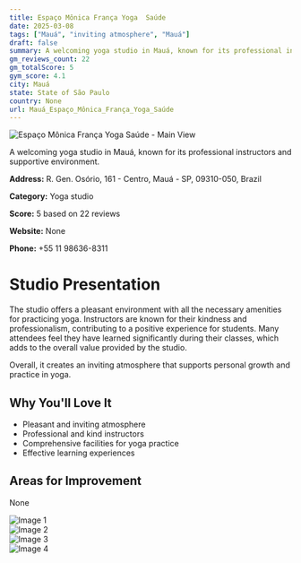 ```yaml
---
title: Espaço Mônica França Yoga  Saúde
date: 2025-03-08
tags: ["Mauá", "inviting atmosphere", "Mauá"]  
draft: false
summary: A welcoming yoga studio in Mauá, known for its professional instructors and supportive environment.
gm_reviews_count: 22
gm_totalScore: 5
gym_score: 4.1
city: Mauá
state: State of São Paulo
country: None
url: Mauá_Espaço_Mônica_França_Yoga_Saúde
---
```


<div className="aspect-[16/9] relative my-8">
  <img 
    src="https://lh5.googleusercontent.com/p/AF1QipOT9LHyafw7fVSQjTv03OEBpyDwzK5aa9Hk3bfO=w1920-h1080-k-no"
    alt="Espaço Mônica França Yoga  Saúde - Main View"
    className="object-cover absolute inset-0 w-full h-full rounded-lg"
  />
</div>

A welcoming yoga studio in Mauá, known for its professional instructors and supportive environment.

**Address:** R. Gen. Osório, 161 - Centro, Mauá - SP, 09310-050, Brazil

**Category:** Yoga studio

**Score:** 5 based on 22 reviews

**Website:** None

**Phone:** +55 11 98636-8311

# Studio Presentation

The studio offers a pleasant environment with all the necessary amenities for practicing yoga. Instructors are known for their kindness and professionalism, contributing to a positive experience for students. Many attendees feel they have learned significantly during their classes, which adds to the overall value provided by the studio.

Overall, it creates an inviting atmosphere that supports personal growth and practice in yoga.

## Why You'll Love It

- Pleasant and inviting atmosphere
- Professional and kind instructors
- Comprehensive facilities for yoga practice
- Effective learning experiences

## Areas for Improvement

None

<div className="grid grid-cols-1 xl:grid-cols-2 gap-4 my-8">
<div className="aspect-[4/3] relative"><img src="https://lh5.googleusercontent.com/p/AF1QipP21RewxnZ-Ob68uE2XP7brDxm0f046ioSk6w2H=w1920-h1080-k-no" alt="Image 1" className="object-cover absolute inset-0 w-full h-full rounded-lg" /></div>
<div className="aspect-[4/3] relative"><img src="https://lh5.googleusercontent.com/p/AF1QipNy7AEwRRWmVrK1se0euEwZXh6beotE9e1fPfdl=w1920-h1080-k-no" alt="Image 2" className="object-cover absolute inset-0 w-full h-full rounded-lg" /></div>
<div className="aspect-[4/3] relative"><img src="https://lh5.googleusercontent.com/p/AF1QipM74ipWrwpwL0t80OiZw5ccsyaQZnIxQBCWSd6T=w1920-h1080-k-no" alt="Image 3" className="object-cover absolute inset-0 w-full h-full rounded-lg" /></div>
<div className="aspect-[4/3] relative"><img src="https://lh5.googleusercontent.com/p/AF1QipOx5vwpvFMqOPr-BVSApSeNPhIjRt2TmwIsOrWH=w1920-h1080-k-no" alt="Image 4" className="object-cover absolute inset-0 w-full h-full rounded-lg" /></div>
</div>